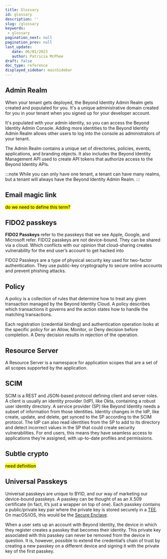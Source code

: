 ```yaml
---
title: Glossary
id: glossary
description: ''
slug: /glossary
keywords: 
 - glossary
pagination_next: null
pagination_prev: null
last_update: 
   date: 06/01/2023
   author: Patricia McPhee
draft: false
doc_type: reference
displayed_sidebar: mainSidebar
---
```



<Row>
  <Col span={6}>
    <Alert message="In progress" type="info" />
  </Col>
</Row>



## Admin Realm

When your tenant gets deployed, the Beyond Identity Admin Realm gets created and populated for you. It's a unique administrative domain created for you in your tenant when you signed up for your developer account. 

It's populated with your admin identity, so you can access the Beyond Identity Admin Console. Adding more identities to the Beyond Identity Admin Realm allows other users to log into the console as administrators of your tenant.

The Admin Realm contains a unique set of directories, policies, events, applications, and branding objects. It also includes the Beyond Identity Management API used to create API tokens that authorize access to the Beyond Identity APIs.

:::note 
While you can only have one tenant, a tenant can have many realms, but a tenant will always have the Beyond Identity Admin Realm. 
:::

## Email magic link

<mark>do we need to define this term?</mark>

## FIDO2 passkeys

**FIDO2 Passkeys** refer to the passkeys that we see Apple, Google, and Microsoft refer. FIDO2 passkeys are not device-bound. They can be shared via a cloud. Which conflicts with our opinion that cloud-sharing creates vulnerability for the end user’s account to get hacked into

FIDO2 Passkeys are a type of physical security key used for two-factor authentication. They use public-key cryptography to secure online accounts and prevent phishing attacks.

## Policy

A policy is a collection of rules that determine how to treat any given transaction managed by the Beyond Identity Cloud. A policy describes which transactions it governs and the action states how to handle the matching transactions.

Each registration (credential binding) and authentication operation looks at the specific policy for an Allow, Monitor, or Deny decision before completion. A Deny decision results in rejection of the operation.

## Resource Server

A Resource Server is a namespace for application scopes that are a set of all scopes supported by the application. 


## SCIM

SCIM is a REST and JSON-based protocol defining client and server roles. A client is usually an identity provider (IdP), like Okta, containing a robust user identity directory. A service provider (SP) like Beyond Identity needs a subset of information from those identities. Identity changes in the IdP, like create, update, and delete, get synced to the SP according to the SCIM protocol. The IdP can also read identities from the SP to add to its directory and detect incorrect values in the SP that could create security vulnerabilities. For end users, this means they have seamless access to applications they’re assigned, with up-to-date profiles and permissions.

## Subtle crypto

<mark>need definition</mark>

## Universal Passkeys

Universal passkeys are unique to BYID, and our way of marketing our device-bound passkeys. A passkey can be thought of as an X.509 certificate (in fact, it’s just a wrapper on top of one). Each passkey contains a public/private key pair where the private key is stored securely in a [TEE](https://en.wikipedia.org/wiki/Trusted_execution_environment). On macOS/iOS, this would be the [Secure Enclave](https://support.apple.com/guide/security/secure-enclave-sec59b0b31ff/web). 

When a user sets up an account with Beyond Identity, the device in which they register creates a passkey that becomes their identity. This private key associated with this passkey can never be removed from the device in question. It is, however, possible to extend the credential’s chain of trust by creating a new passkey on a different device and signing it with the private key of the first passkey.